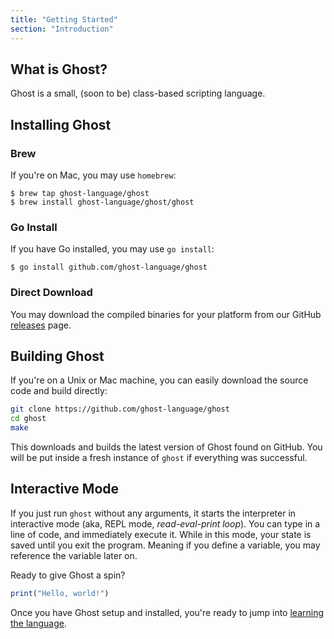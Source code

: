 ```yaml
---
title: "Getting Started"
section: "Introduction"
---
```


## What is Ghost?

Ghost is a small, (soon to be) class-based scripting language.

## Installing Ghost

### Brew

If you're on Mac, you may use `homebrew`:

```
$ brew tap ghost-language/ghost
$ brew install ghost-language/ghost/ghost
```

### Go Install

If you have Go installed, you may use `go install`:

```
$ go install github.com/ghost-language/ghost
```

### Direct Download

You may download the compiled binaries for your platform from our GitHub [releases](https://github.com/ghost-language/ghost/releases) page.

## Building Ghost

If you're on a Unix or Mac machine, you can easily download the source code and build directly:

```bash
git clone https://github.com/ghost-language/ghost
cd ghost
make
```

This downloads and builds the latest version of Ghost found on GitHub. You will be put inside a fresh instance of `ghost` if everything was successful.

## Interactive Mode

If you just run `ghost` without any arguments, it starts the interpreter in interactive mode (aka, REPL mode, _read-eval-print loop_). You can type in a line of code, and immediately execute it. While in this mode, your state is saved until you exit the program. Meaning if you define a variable, you may reference the variable later on.

Ready to give Ghost a spin?

```typescript
print("Hello, world!")
```

Once you have Ghost setup and installed, you're ready to jump into [learning the language](/docs/syntax).